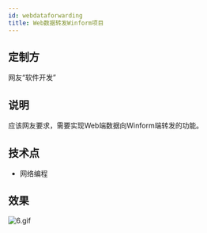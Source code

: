 ```yaml
---
id: webdataforwarding
title: Web数据转发Winform项目
---
```


## 定制方
网友“软件开发”
## 说明
应该网友要求，需要实现Web端数据向Winform端转发的功能。

## 技术点

- 网络编程
## 效果
![6.gif](https://cdn.nlark.com/yuque/0/2022/gif/25438888/1650179926962-b66003e7-77a6-421d-9a86-6c630ea5d15b.gif#clientId=uc6582c03-139f-4&crop=0&crop=0&crop=1&crop=1&from=paste&height=829&id=u48de43a1&margin=%5Bobject%20Object%5D&name=6.gif&originHeight=1658&originWidth=2776&originalType=binary&ratio=1&rotation=0&showTitle=false&size=1413068&status=done&style=none&taskId=u32b547ef-f617-444f-b90d-cfe11cc8117&title=&width=1388)

